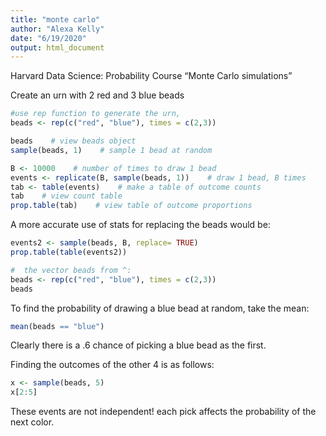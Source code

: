 ```yaml
---
title: "monte carlo"
author: "Alexa Kelly"
date: "6/19/2020"
output: html_document
---
```



Harvard Data Science: Probability Course 
 "Monte Carlo simulations"
 
Create an urn with 2 red and 3 blue beads
```r
#use rep function to generate the urn, 
beads <- rep(c("red", "blue"), times = c(2,3))    

beads    # view beads object
sample(beads, 1)    # sample 1 bead at random

B <- 10000    # number of times to draw 1 bead
events <- replicate(B, sample(beads, 1))    # draw 1 bead, B times
tab <- table(events)    # make a table of outcome counts
tab    # view count table
prop.table(tab)    # view table of outcome proportions
```

A more accurate use of stats for replacing the beads would be:
```r
events2 <- sample(beads, B, replace= TRUE)
prop.table(table(events2))

#  the vector beads from ^:
beads <- rep(c("red", "blue"), times = c(2,3))
beads

```

To find the probability of drawing a blue bead at random, take the mean:
```r
mean(beads == "blue")
```
Clearly there is a .6 chance of picking a blue bead as the first.

Finding the outcomes of the other 4 is as follows:
```r
x <- sample(beads, 5)
x[2:5]                
```
These events are not independent! each pick affects the probability of the next color.
